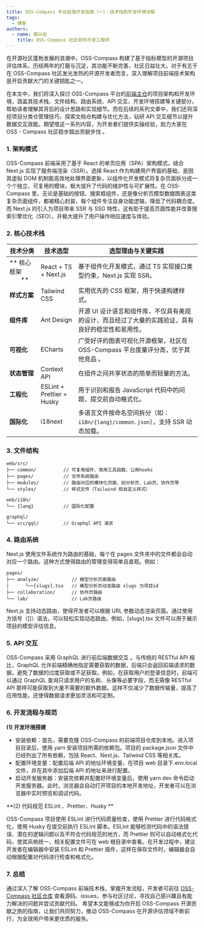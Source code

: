 ```yaml
---
title: OSS-Compass 平台前端开发指南（一）：技术栈和开发环境详解
tags:
  - 博客
authors:
  - name: 赖兴友
    title: OSS-Compass 社区软件开发工程师
---
```


在开源社区蓬勃发展的浪潮中，OSS-Compass 构建了基于指标模型的开源项目评估体系，历经两年的打磨与沉淀，其功能不断完善，社区日益壮大。对于有志于在 OSS-Compass 社区发光发热的开源开发者而言，深入理解项目前端技术架构是开启贡献大门的关键钥匙之一。

在本文中，我们将深入探讨 OSS-Compass 平台的[前端主仓](https://github.com/oss-compass/compass-web)的项目架构和开发环境，涵盖其技术栈、文件结构、路由系统、API 交互、开发环境搭建等关键部分，帮助读者理解其背后的设计思路和实现细节。而在后续的系列文章中，我们还将深挖项目分类仓管理技巧，探索文档仓构建与优化方法，钻研 API 交互细节以提升数据交互效能。期望借这一系列内容，为开发者们提供实操经验，助力大家在 OSS - Compass 社区稳步踏出贡献步伐 。

<!--truncate-->

### 1. 架构模式

OSS-Compass 前端采用了基于 React 的单页应用（SPA）架构模式，结合 Next.js 实现了服务端渲染（SSR）。选择 React 作为构建用户界面的基础，是因其虚拟 DOM 机制能高效地处理界面更新，以组件化开发模式将复杂页面拆分成一个个独立、可复用的模块，极大提升了代码的维护性与可扩展性。在 OSS-Compass 里，无论是基础的按钮、搜索框组件，还是像分析页模型数据图表这类复杂页面组件，都被精心封装，每个组件专注自身功能逻辑，降低了代码耦合度。而 Next.js 的引入为项目带来 SSR 与 SSG 特性，这有助于提高页面性能并改善搜索引擎优化（SEO），并极大提升了用户操作响应速度与体验。

### 2. 核心技术栈

| **技术分类**                                             | **技术选型**              | **选型理由与关键实践**                                                                             |
| -------------------------------------------------------- | ------------------------- | -------------------------------------------------------------------------------------------------- |
| ** 核心框架 &nbsp;&nbsp;&nbsp;&nbsp;&nbsp;&nbsp;&nbsp;** | React + TS + Next.js      | 基于组件化开发模式，通过 TS 实现接口类型约束，Next.js 实现 SSR。                                   |
| **样式方案**                                             | Tailwind CSS              | 实用优先的 CSS 框架，用于快速构建样式。                                                            |
| **组件库**                                               | Ant Design                | 开源 UI 设计语言和组件库，不仅具有美观的设计，而且经过了大量的实践验证，具有良好的稳定性和易用性。 |
| **可视化**                                               | ECharts                   | 广受好评的图表可视化开源框架，社区在 OSS-Compass 平台度量评分高，优于其他竞品 。                   |
| **状态管理**                                             | Context API               | 在组件之间共享状态的简单而轻量的方法。                                                             |
| **工程化**                                               | ESLint + Prettier + Husky | 用于识别和报告 JavaScript 代码中的问题，提交前自动格式化。                                         |
| **国际化**                                               | i18next                   | 多语言文件按命名空间拆分（如：`i18n/{lang}/common.json`），支持 SSR 动态加载。                     |

### 3. 文件结构

```plaintext
web/src/
├── common/          // 可复用组件、常用工具函数、公用hooks
├── pages/           // 文件系统路由
├── modules/         // 路由对应的模块化页面、如分析页、Lab页、协作页等
└── styles/          // 样式文件（Tailwind 和自定义样式）

web/i18n/
└── {lang}           // 国际化配置

graphql/
└── src/gql/         // Graphql API 请求
```

### 4. 路由系统

Next.js 使用文件系统作为路由的基础，每个在 pages 文件夹中的文件都会自动对应一个路由。这种方式使得路由的管理变得简单且直观。例如：

```plaintext
pages/
├── analyze/            // 模型分析页面路由
│      └──[slugs].tsx   // 模型分析页动态路由 slugs 为项目id
├── collaboration/      // 协作页路由
└── lab/                // Lab页路由
```

Next.js 支持动态路由，使得开发者可以根据 URL 参数动态渲染页面。通过使用方括号（[]）语法，可以轻松实现动态路由。例如，[slugs].tsx 文件可以用于展示项目的模型评估信息。

### 5. API 交互

OSS-Compass 采用 GraphQL 进行前后端数据交互 。与传统的 RESTful API 相比，GraphQL 允许前端精确地指定需要获取的数据，后端只会返回前端请求的数据，避免了数据的过度获取或不足获取。例如，在获取用户的登录信息时，前端可以通过 GraphQL 查询只请求用户的名称、头像等必要字段，而无需像 RESTful API 那样可能获取到大量不需要的额外数据。这样不仅减少了数据传输量，提高了应用性能，还使得数据请求更加灵活和可定制。

### 6. 开发流程与规范

**(1) 开发环境搭建**

- 安装依赖：首先，需要克隆 OSS-Compass 的前端项目仓库到本地。进入项目目录后，使用 yarn 安装项目所需的依赖包。项目的 package.json 文件中已经列出了所有依赖，包括 React、Next.js、Tailwind CSS 等相关库。​
- 配置环境变量：配置后端 API 的地址环境变量，在项目 web 目录下.env.local 文件，并在其中添加后端 API 的地址来进行配置。​
- 启动开发服务器：安装完依赖并配置好环境变量后，使用 yarn dev 命令启动开发服务器。此时，浏览器会自动打开项目的本地开发地址，开发者可以在浏览器中实时预览和调试代码。

**(2) 代码规范 ESLint 、Prettier、Husky **

OSS-Compass 项目使用 ESLint 进行代码质量检查，使用 Prettier 进行代码格式化，使用 Husky 在提交前执行 ESLint 脚本。ESLint 能够检测代码中的语法错误、潜在的逻辑问题以及不符合代码规范的地方，而 Prettier 则可以自动格式化代码，使其风格统一，相关配置文件可在 web 根目录中查看。在开发过程中，建议开发者在编辑器中安装 ESLint 和 Prettier 插件，这样在保存文件时，编辑器会自动根据配置对代码进行检查和格式化。

### 7. 总结

通过深入了解 OSS-Compass 前端技术栈，掌握开发流程，开发者可前往 [OSS-Compass 社区仓库](https://github.com/oss-compass) 查看源码、issues，参与社区讨论，寻找自己感兴趣且有能力解决的问题并尝试贡献代码。 希望本文能够成为你开启 OSS-Compass 开源贡献之旅的指南，让我们共同努力，推动 OSS-Compass 在开源评估领域不断前行，为全球用户带来更优质的服务。

